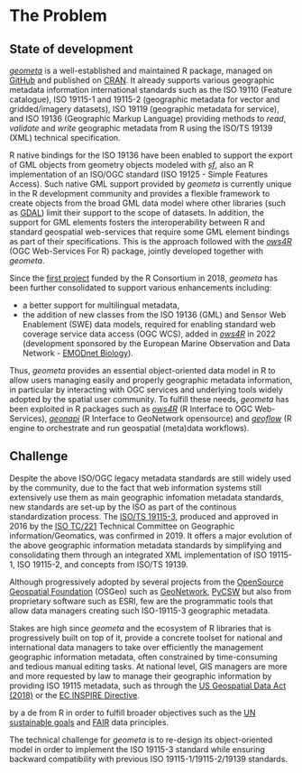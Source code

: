 # The Problem

## State of development

[_geometa_](https://cran.r-project.org/package=geometa) is a well-established and maintained R package, managed on [GitHub](https://github.com/eblondel/geometa) and published on [CRAN](https://cran.r-project.org/package=geometa). It already supports various geographic metadata information international standards such as the ISO 19110 (Feature catalogue), ISO 19115-1 and 19115-2 (geographic metadata for vector and gridded/imagery datasets), ISO 19119 (geographic metadata for service), and ISO 19136 (Geographic Markup Language) providing methods to _read_, _validate_ and _write_ geographic metadata from R using the ISO/TS 19139 (XML) technical specification. 

R native bindings for the ISO 19136 have been enabled to support the export of GML objects from geometry objects modeled with [_sf_](https://cran.r-project.org/package=sf), also an R 
implementation of an ISO/OGC standard (ISO 19125 - Simple Features Access). Such native GML support provided by _geometa_ is currently unique in the R development community and 
provides a flexible framework to create objects from the broad GML data model where other libraries (such as [GDAL](https://gdal.org/drivers/vector/gml.html)) limit their support to 
the scope of datasets. In addition, the support for GML elements fosters the interoperability between R and standard geospatial web-services that require some GML element bindings as 
part of their specifications. This is the approach followed with the [_ows4R_](https://cran.r-project.org/package=ows4R) (OGC Web-Services For R) package, jointly developed together with _geometa_.

Since the [first project](https://www.r-consortium.org/projects/awarded-projects/2018-group-2#strengthening+of+r+in+support+of+spatial+data+infrastructures+management+:+geometa+and+ows4r+r+packages) funded by the R Consortium in 2018, _geometa_ has been further consolidated to support various enhancements including:

* a better support for multilingual metadata,
* the addition of new classes from the ISO 19136 (GML) and Sensor Web Enablement (SWE) data models, required for enabling standard web coverage service data access (OGC WCS), added in [_ows4R_](https://cran.r-project.org/package=ows4R) in 2022 (development sponsored by the European Marine Observation and Data Network - [EMODnet Biology](https://emodnet.ec.europa.eu/en/biology)).

Thus, _geometa_ provides an essential object-oriented data model in R to allow users managing easily and properly geographic metadata information, in particular by interacting with OGC services and underlying tools widely adopted by the spatial user community. To fulfill these needs, _geometa_ has been exploited in R packages such as [_ows4R_](https://cran.r-project.org/package=ows4R) (R Interface to OGC Web-Services), [_geonapi_](https://cran.r-project.org/package=geonapi) (R Interface to GeoNetwork opensource) and [_geoflow_](https://github.com/r-geoflow/geoflow) (R engine to orchestrate and run geospatial (meta)data workflows).

## Challenge

Despite the above ISO/OGC legacy metadata standards are still widely used by the community, due to the fact that web information systems still extensively use them as main geographic infomation metadata standards, new standards are set-up by the ISO as part of the continous standardization process. The [ISO/TS 19115-3](https://www.iso.org/standard/32579.html), produced and approved in 2016 by the [ISO TC/221](https://www.iso.org/fr/committee/54904.html) Technical Committee on Geographic information/Geomatics, was confirmed in 2019. It offers a major evolution of the above geographic information metadata standards by simplifying and consolidating them through an integrated XML implementation of ISO 19115-1, ISO 19115-2, and concepts from ISO/TS 19139.

Although progressively adopted by several projects from the [OpenSource Geospatial Foundation](https://www.osgeo.org/) (OSGeo) such as [GeoNetwork](https://www.osgeo.org/projects/geonetwork/), [PyCSW](https://www.osgeo.org/projects/pycsw/) but also from proprietary software such as ESRI, few are the programmatic tools that allow data managers creating such ISO-19115-3 geographic metadata. 

Stakes are high since _geometa_ and the ecosystem of R libraries that is progressively built on top of it, provide a concrete toolset for national and international data managers to take over efficiently the management geographic information metadata, often constrained by time-consuming and tedious manual editing tasks. At national level, GIS managers are more and more requested by law to manage their geographic information by providing ISO 19115 metadata, such as through the [US Geospatial Data Act (2018)](https://www.fgdc.gov/gda/online) or the [EC INSPIRE Directive](https://inspire.ec.europa.eu/).

by a de from R in order to fulfill broader objectives such as the [UN sustainable goals](https://www.iso.org/sdgs.html) and [FAIR](https://www.nature.com/articles/sdata201618) data principles.

The technical challenge for _geometa_ is to re-design its object-oriented model in order to implement the ISO 19115-3 standard while ensuring backward compatibility with previous ISO 19115-1/19115-2/19139 standards.


